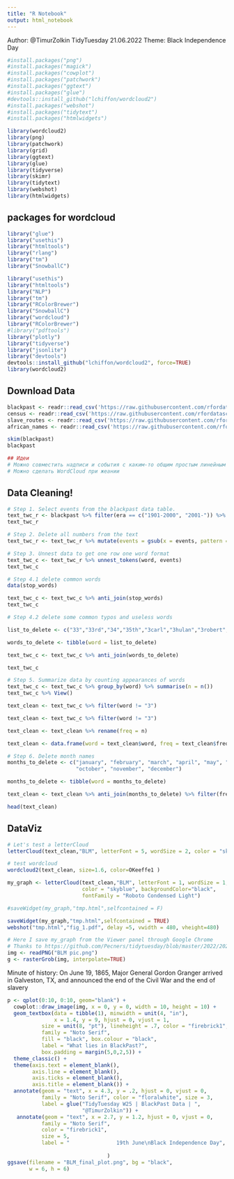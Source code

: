 ```yaml
---
title: "R Notebook"
output: html_notebook
---
```


Author: @TimurZolkin
TidyTuesday 21.06.2022
Theme: Black Independence Day
```r
#install.packages("png")
#install.packages("magick")
#install.packages("cowplot")
#install.packages("patchwork")
#install.packages("ggtext")
#install.packages("glue")
#devtools::install_github("lchiffon/wordcloud2")
#install.packages("webshot")
#install.packages("tidytext")
#install.packages("htmlwidgets")

library(wordcloud2)
library(png)
library(patchwork)
library(grid)
library(ggtext)
library(glue)
library(tidyverse)
library(skimr)
library(tidytext)
library(webshot)
library(htmlwidgets)
```
## packages for wordcloud
```r

library("glue")
library("usethis")
library("htmltools")
library("rlang")
library("tm")
library("SnowballC")

library("usethis")
library("htmltools")
library("NLP")
library("tm")
library("RColorBrewer")
library("SnowballC")
library("wordcloud")
library("RColorBrewer")
#library("pdftools")
library("plotly")
library("tidyverse")
library("jsonlite")
library("devtools")
devtools::install_github("lchiffon/wordcloud2", force=TRUE)
library(wordcloud2)
```

## Download Data
```r
blackpast <- readr::read_csv('https://raw.githubusercontent.com/rfordatascience/tidytuesday/master/data/2020/2020-06-16/blackpast.csv')
census <- readr::read_csv('https://raw.githubusercontent.com/rfordatascience/tidytuesday/master/data/2020/2020-06-16/census.csv')
slave_routes <- readr::read_csv('https://raw.githubusercontent.com/rfordatascience/tidytuesday/master/data/2020/2020-06-16/slave_routes.csv')
african_names <- readr::read_csv('https://raw.githubusercontent.com/rfordatascience/tidytuesday/master/data/2020/2020-06-16/african_names.csv')

```

```r
skim(blackpast)
blackpast

## Идеи
# Можно совместить надписи и события с каким-то общим простым линейным графиком
# Можно сделать WordCloud при жеании
```

## Data Cleaning!
```r
# Step 1. Select events from the blackpast data table.
text_twc_r <- blackpast %>% filter(era == c("1901-2000", "2001-")) %>% select(events)
text_twc_r
```

```r
# Step 2. Delete all numbers from the text
text_twc_r <- text_twc_r %>% mutate(events = gsub(x = events, pattern = "[0-2000]+|[[:punct:]]|\\(.*\\)", replacement = ""))
```


```r
# Step 3. Unnest data to get one row one word format
text_twc_c <- text_twc_r %>% unnest_tokens(word, events)
text_twc_c
```

```r
# Step 4.1 delete common words
data(stop_words)

text_twc_c <- text_twc_c %>% anti_join(stop_words) 
text_twc_c
```

```r
# Step 4.2 delete some common typos and useless words

list_to_delete <- c("33","33rd","34","35th","3carl","3hulan","3robert","4","45","476577","4879878","4barack","4rev","4th","5","544937","54mile","569736","5889","5alpha","5mervyn","5muhammad","6","648349","65485","69","6coleman","6reginald","6ron","6the","7","77546","78","793375","7l","7marian","8","869","88783","8943","8bobby","8henry","8julian","8wellington","9","93","9345","936","938","95","96","964is","966","967","968","968which","97","976","98","987763","99","99866","99th","9barbara","9hattie","9ossian","9s","9th","9thomas","9which")

words_to_delete <- tibble(word = list_to_delete)
```


```r
text_twc_c <- text_twc_c %>% anti_join(words_to_delete)

text_twc_c
```

```r
# Step 5. Summarize data by counting appearances of words
text_twc_c <- text_twc_c %>% group_by(word) %>% summarise(n = n()) 
text_twc_c %>% View()

```

```r
text_clean <- text_twc_c %>% filter(word != "3")
```


```r
text_clean <- text_twc_c %>% filter(word != "3")

text_clean <- text_clean %>% rename(freq = n)

text_clean <- data.frame(word = text_clean$word, freq = text_clean$freq)
```

```r
# Step 6. Delete month names
months_to_delete <- c("january", "february", "march", "april", "may", "june", "july", "august", "september",
                      "october", "november", "december")

months_to_delete <- tibble(word = months_to_delete)

text_clean <- text_clean %>% anti_join(months_to_delete) %>% filter(freq > 2)

head(text_clean)
```

## DataViz
```r
# Let's test a letterCloud
letterCloud(text_clean,"BLM", letterFont = 5, wordSize = 2, color = "skyblue", backgroundColor="black")
```


```r
# test wordcloud
wordcloud2(text_clean, size=1.6, color=OKeeffe1 )
```


```r
my_graph <- letterCloud(text_clean,"BLM", letterFont = 1, wordSize = 1, widgetsize = c(550,550),
                        color = "skyblue", backgroundColor="black",
                        fontFamily = "Roboto Condensed Light")

#saveWidget(my_graph,"tmp.html",selfcontained = F)
```


```r
saveWidget(my_graph,"tmp.html",selfcontained = TRUE)
webshot("tmp.html","fig_1.pdf", delay =5, vwidth = 480, vheight=480)
```


```r
# Here I save my_graph from the Viewer panel through Google Chrome
# Thanks to https://github.com/Pecners/tidytuesday/blob/master/2022/2022-05-17/final_plot.R 
img <- readPNG("BLM pic.png")
g <- rasterGrob(img, interpolate=TRUE)
```


Minute of history: 
On June 19, 1865, Major General Gordon Granger arrived in Galveston, TX, and announced the end of the Civil War and the end of slavery

```r
p <- qplot(0:10, 0:10, geom="blank") +
  cowplot::draw_image(img, x = 0, y = 0, width = 10, height = 10) + 
  geom_textbox(data = tibble(1), minwidth = unit(4, "in"),
               x = 1.4, y = 9, hjust = 0, vjust = 1,
           size = unit(8, "pt"), lineheight = .7, color = "firebrick1", 
           family = "Noto Serif",
           fill = "black", box.colour = "black",
           label = "What lies in BlackPast?",
           box.padding = margin(5,0,2,5)) + 
  theme_classic() +
  theme(axis.text = element_blank(),
        axis.line = element_blank(),
        axis.ticks = element_blank(),
        axis.title = element_blank()) +
  annotate(geom = "text", x = 4.3, y = .2, hjust = 0, vjust = 0,
           family = "Noto Serif", color = "floralwhite", size = 3,
           label = glue("TidyTuesday W25 | BlackPast Data | ",
                        "@TimurZolkin")) +
   annotate(geom = "text", x = 2.7, y = 1.2, hjust = 0, vjust = 0,
           family = "Noto Serif", 
           color = "firebrick1", 
           size = 5,
           label = "               19th June\nBlack Independence Day",
   
                                )
ggsave(filename = "BLM_final_plot.png", bg = "black",
       w = 6, h = 6)
```


